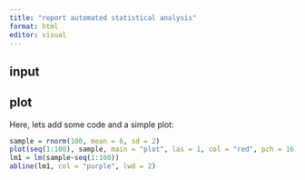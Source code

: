 ```yaml
---
title: "report automated statistical analysis"
format: html
editor: visual
---
```


## input
## plot
Here, lets add some code and a simple plot:
```r
sample = rnorm(100, mean = 6, sd = 2)
plot(seq(1:100), sample, main = "plot", las = 1, col = "red", pch = 16)
lm1 = lm(sample~seq(1:100))
abline(lm1, col = "purple", lwd = 2)
```
